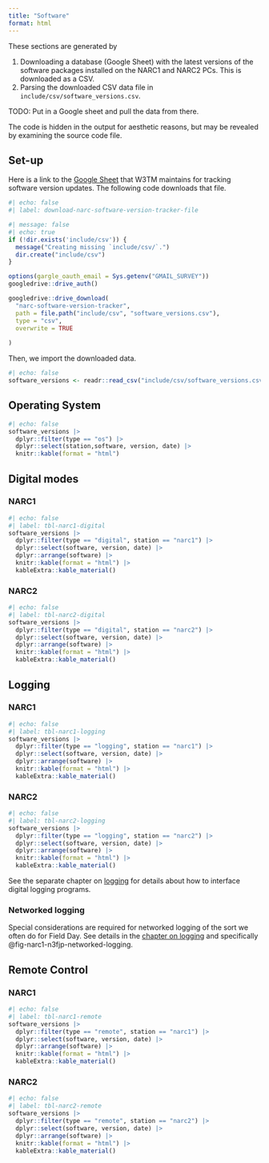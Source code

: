 ```yaml
---
title: "Software"
format: html
---
```


::: {.callout-note}
These sections are generated by 

1. Downloading a database (Google Sheet) with the latest versions of the software packages installed on the NARC1 and NARC2 PCs. This is downloaded as a CSV.
2. Parsing the downloaded CSV data file in `include/csv/software_versions.csv`.

TODO: Put in a Google sheet and pull the data from there.

The code is hidden in the output for aesthetic reasons, but may be revealed by examining the source code file.
:::

## Set-up

Here is a link to the [Google Sheet](https://docs.google.com/spreadsheets/d/1NqblEGvrP0aiqWkBTs1G_hA3oWTKcxh_-Kb_m7E4G70/edit?usp=sharing) that W3TM maintains for tracking software version updates.
The following code downloads that file.

```r
#| echo: false
#| label: download-narc-software-version-tracker-file

#| message: false
#| echo: true
if (!dir.exists('include/csv')) {
  message("Creating missing `include/csv/`.")
  dir.create("include/csv")
}

options(gargle_oauth_email = Sys.getenv("GMAIL_SURVEY"))
googledrive::drive_auth()

googledrive::drive_download(
  "narc-software-version-tracker",
  path = file.path("include/csv", "software_versions.csv"),
  type = "csv",
  overwrite = TRUE
  
)
```

Then, we import the downloaded data.

```r
#| echo: false
software_versions <- readr::read_csv("include/csv/software_versions.csv", show_col_types = FALSE)
```

## Operating System

```r
#| echo: false
software_versions |>
  dplyr::filter(type == "os") |>
  dplyr::select(station,software, version, date) |>
  knitr::kable(format = "html") 
```

## Digital modes

### NARC1

```r
#| echo: false
#| label: tbl-narc1-digital
software_versions |>
  dplyr::filter(type == "digital", station == "narc1") |>
  dplyr::select(software, version, date) |>
  dplyr::arrange(software) |>
  knitr::kable(format = "html") |>
  kableExtra::kable_material()
```

### NARC2

```r
#| echo: false
#| label: tbl-narc2-digital
software_versions |>
  dplyr::filter(type == "digital", station == "narc2") |>
  dplyr::select(software, version, date) |>
  dplyr::arrange(software) |>
  knitr::kable(format = "html") |>
  kableExtra::kable_material()
```

## Logging

### NARC1

```r
#| echo: false
#| label: tbl-narc1-logging
software_versions |>
  dplyr::filter(type == "logging", station == "narc1") |>
  dplyr::select(software, version, date) |>
  dplyr::arrange(software) |>
  knitr::kable(format = "html") |>
  kableExtra::kable_material()
```

### NARC2

```r
#| echo: false
#| label: tbl-narc2-logging
software_versions |>
  dplyr::filter(type == "logging", station == "narc2") |>
  dplyr::select(software, version, date) |>
  dplyr::arrange(software) |>
  knitr::kable(format = "html") |>
  kableExtra::kable_material()
```

See the separate chapter on [logging](logging.qmd) for details about how to interface digital logging programs.

### Networked logging

Special considerations are required for networked logging of the sort we often do for Field Day.
See details in the [chapter on logging](logging.qmd#networked-logging) and specifically @fig-narc1-n3fjp-networked-logging.

## Remote Control

### NARC1

```r
#| echo: false
#| label: tbl-narc1-remote
software_versions |>
  dplyr::filter(type == "remote", station == "narc1") |>
  dplyr::select(software, version, date) |>
  dplyr::arrange(software) |>
  knitr::kable(format = "html") |>
  kableExtra::kable_material()
```

### NARC2

```r
#| echo: false
#| label: tbl-narc2-remote
software_versions |>
  dplyr::filter(type == "remote", station == "narc2") |>
  dplyr::select(software, version, date) |>
  dplyr::arrange(software) |>
  knitr::kable(format = "html") |>
  kableExtra::kable_material()
```
